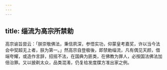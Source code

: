 ```yaml
---
---
---
```

title: 缁流为高宗所禁勅
---



高宗谕旨尝云：「朕崇敬佛法，秉信夙深，参悟实功，仰蒙皇考嘉奖，许以当今法会中契超无上者，朕为第一。」然高宗自登极後，即禁勅缁流，凡有偶见天颜，借端夸耀，或造作言辞，招摇不法，在国典为匪类，在佛教为罪人，必按国法佛法加倍治罪。又以披剃太众，品类混淆，仍复给发度牒方准出家之例。